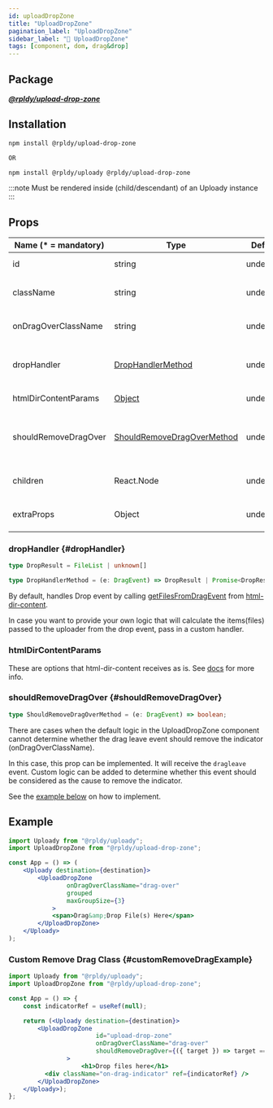 ```yaml
---
id: uploadDropZone
title: "UploadDropZone"
pagination_label: "UploadDropZone"
sidebar_label: "🧩 UploadDropZone"
tags: [component, dom, drag&drop]
---
```


## Package

**_[@rpldy/upload-drop-zone](../../../packages/rpldy-upload-drop-zone)_**

## Installation

```bash npm2yarn
npm install @rpldy/upload-drop-zone

OR

npm install @rpldy/uploady @rpldy/upload-drop-zone
```

:::note
Must be rendered inside (child/descendant) of an Uploady instance
:::

## Props

| Name (* = mandatory) | Type          | Default       | Description|
| --------------       | ------------- | ------------- | -------------|
| id                  | string   | undefined | id attribute to pass to the container element|
| className           | string   | undefined | the class attribute to pass to the container element|
| onDragOverClassName | string   | undefined | class name to add to the container when dragged over|
| dropHandler         | [DropHandlerMethod](#dropHandler) | undefined | override default handler that returns the drop result (ex: files). May return a promise|
| htmlDirContentParams | [Object](#htmldircontentparams) | undefined | will be passed as is to html-dir-content.|
| shouldRemoveDragOver | [ShouldRemoveDragOverMethod](#shouldRemoveDragOver)  | undefined | callback to help identify when to remove the onDragOverClassName. Receives the dragleave event           |
| children             | React.Node | undefined | child element(s) to render inside the container|
| extraProps          | Object   | undefined | any other props to pass to the div component (with spread)|


### dropHandler {#dropHandler}

```typescript
type DropResult = FileList | unknown[]

type DropHandlerMethod = (e: DragEvent) => DropResult | Promise<DropResult>;
```

By default, handles Drop event by calling [getFilesFromDragEvent](https://github.com/yoavniran/html-dir-content/blob/master/README.MD#getfilesfromdragevent) from [html-dir-content](https://www.npmjs.com/package/html-dir-content).

In case you want to provide your own logic that will calculate the items(files) passed to the uploader from the drop event, pass in a custom handler.

### htmlDirContentParams

These are options that html-dir-content receives as is.
See [docs](https://www.npmjs.com/package/html-dir-content#api) for more info.

### shouldRemoveDragOver {#shouldRemoveDragOver}

```typescript
type ShouldRemoveDragOverMethod = (e: DragEvent) => boolean;
```

There are cases when the default logic in the UploadDropZone component cannot determine whether the drag leave event should remove the indicator (onDragOverClassName).

In this case, this prop can be implemented. It will receive the `dragleave` event. Custom logic can be added to determine whether this event should be considered
as the cause to remove the indicator.

See the [example below](#customRemoveDragExample) on how to implement.


## Example

```jsx
import Uploady from "@rpldy/uploady";
import UploadDropZone from "@rpldy/upload-drop-zone";

const App = () => (
	<Uploady destination={destination}>
	    <UploadDropZone
				onDragOverClassName="drag-over"
				grouped
				maxGroupSize={3}
			>
	        <span>Drag&amp;Drop File(s) Here</span>
	    </UploadDropZone>
	</Uploady>
);
```

### Custom Remove Drag Class {#customRemoveDragExample}

```jsx
import Uploady from "@rpldy/uploady";
import UploadDropZone from "@rpldy/upload-drop-zone";

const App = () => {
    const indicatorRef = useRef(null);

    return (<Uploady destination={destination}>
        <UploadDropZone
						id="upload-drop-zone"
						onDragOverClassName="drag-over"
						shouldRemoveDragOver={({ target }) => target === indicatorRef.current}
				>
					<h1>Drop files here</h1>
          <div className="on-drag-indicator" ref={indicatorRef} />
        </UploadDropZone>
    </Uploady>);
};
```
